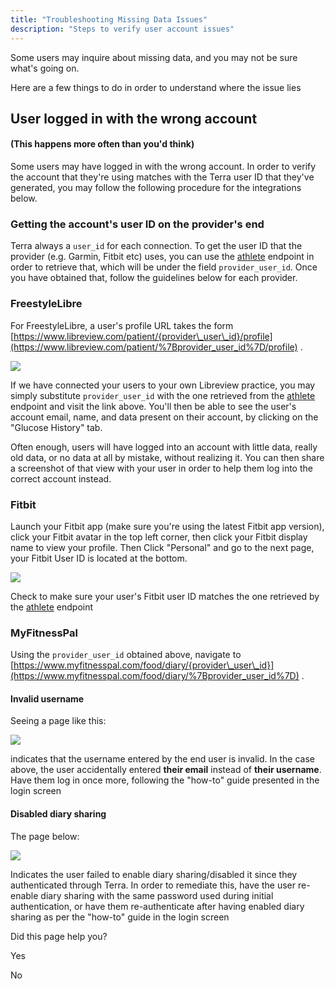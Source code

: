 ```yaml
---
title: "Troubleshooting Missing Data Issues"
description: "Steps to verify user account issues"
---
```

Some users may inquire about missing data, and you may not be sure what's going on.

Here are a few things to do in order to understand where the issue lies

## User logged in with the wrong account

#### (This happens more often than you'd think)

Some users may have logged in with the wrong account. In order to verify the account that they're using matches with the Terra user ID that they've generated, you may follow the following procedure for the integrations below.

### Getting the account's user ID on the provider's end

Terra always a `user_id` for each connection. To get the user ID that the provider (e.g. Garmin, Fitbit etc) uses, you can use the [athlete](/reference/get-athlete-data)
 endpoint in order to retrieve that, which will be under the field `provider_user_id`. Once you have obtained that, follow the guidelines below for each provider.

### FreestyleLibre

For FreestyleLibre, a user's profile URL takes the form [https://www.libreview.com/patient/{provider\_user\_id}/profile](https://www.libreview.com/patient/%7Bprovider_user_id%7D/profile)
.

![](https://files.readme.io/754f37c-image.png)

If we have connected your users to your own Libreview practice, you may simply substitute `provider_user_id` with the one retrieved from the [athlete](/reference/get-athlete-data)
 endpoint and visit the link above. You'll then be able to see the user's account email, name, and data present on their account, by clicking on the "Glucose History" tab.

Often enough, users will have logged into an account with little data, really old data, or no data at all by mistake, without realizing it. You can then share a screenshot of that view with your user in order to help them log into the correct account instead.

### Fitbit

Launch your Fitbit app (make sure you're using the latest Fitbit app version), click your Fitbit avatar in the top left corner, then click your Fitbit display name to view your profile. Then Click "Personal" and go to the next page, your Fitbit User ID is located at the bottom.

![](https://files.readme.io/369b62f-image.png)

Check to make sure your user's Fitbit user ID matches the one retrieved by the [athlete](/reference/get-athlete-data)
 endpoint

### MyFitnessPal

Using the `provider_user_id` obtained above, navigate to [https://www.myfitnesspal.com/food/diary/{provider\_user\_id}](https://www.myfitnesspal.com/food/diary/%7Bprovider_user_id%7D)
 .

#### Invalid username

Seeing a page like this:

![](https://files.readme.io/b2e0cc6-image.png)

indicates that the username entered by the end user is invalid. In the case above, the user accidentally entered **their email** instead of **their username**. Have them log in once more, following the "how-to" guide presented in the login screen

#### Disabled diary sharing

The page below:

![](https://files.readme.io/9e78b18-image.png)

Indicates the user failed to enable diary sharing/disabled it since they authenticated through Terra. In order to remediate this, have the user re-enable diary sharing with the same password used during initial authentication, or have them re-authenticate after having enabled diary sharing as per the "how-to" guide in the login screen

Did this page help you?

Yes

No